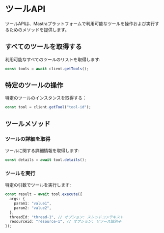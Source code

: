 # ツールAPI

ツールAPIは、Mastraプラットフォームで利用可能なツールを操作および実行するためのメソッドを提供します。

## すべてのツールを取得する

利用可能なすべてのツールのリストを取得します:

```typescript
const tools = await client.getTools();
```

## 特定のツールの操作

特定のツールのインスタンスを取得する：

```typescript
const tool = client.getTool("tool-id");
```

## ツールメソッド

### ツールの詳細を取得

ツールに関する詳細情報を取得します:

```typescript
const details = await tool.details();
```

### ツールを実行

特定の引数でツールを実行します:

```typescript
const result = await tool.execute({
  args: {
    param1: "value1",
    param2: "value2",
  },
  threadId: "thread-1", // オプション: スレッドコンテキスト
  resourceid: "resource-1", // オプション: リソース識別子
});
```
